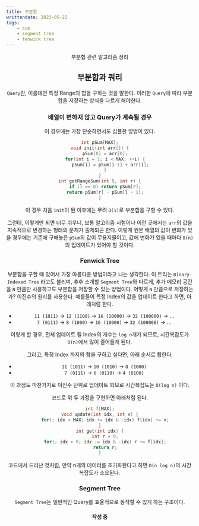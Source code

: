 ```yaml
---
title: 부분합
writtendate: 2023-05-22
tags:
    - sum
    - segment tree
    - fenwick tree
---
```


<Header />

부분합 관련 알고리즘 정리

## 부분합과 쿼리

`Query`란, 이를테면 특정 Range의 합을 구하는 것을 말한다. 이러한 `Query`에 따라 부분합을 저장하는 방식을 다르게 해야한다.


### 배열이 변하지 않고 Query가 계속될 경우

이 경우에는 가장 단순하면서도 심플한 방법이 있다.

```cpp
int pSum[MAX];
void init(int arr[]) {
    pSum[0] = arr[0];
    for(int i = 1; i < MAX; ++i) {
        pSum[i] = pSum[i-1] + arr[i];
    }
}
int getRangeSum(int l, int r) {
    if (l == 0) return pSum[r];
    return pSum[r] - pSum[l - 1];
}
```

이 경우 처음 `init`이 된 이후에는 무려 `O(1)`로 부분합을 구할 수 있다.

그런데, 이렇게만 되면 너무 쉬우니, 보통 알고리즘 시험이나 이런 곳에서는 `arr`의 값을 지속적으로 변경하는 형태의 문제가 출제되곤 한다. 이렇게 원본 배열의 값이 변화가 있을 경우에는 기존에 구해놓은 `pSum`의 값이 무용지물이고, 값에 변화가 있을 때마다 `O(n)`의 업데이트가 있어야 할 것이다.

### Fenwick Tree

부분합을 구할 때 있어서 가장 아름다운 방법이라고 나는 생각한다. 이 트리는 `Binary-Indexed Tree` 라고도 불리며, 추후 소개할 `Segment Tree`와 다르게, 추가 메모리 공간을 `N` 만큼만 사용하고도 부분합을 저장할 수 있는 방법이다. 어떻게 `N` 만큼으로 저장하는가? 이진수의 원리를 사용한다. 예를들어 특정 Index의 값을 업데이트 한다고 하면, 아래처럼 한다.

- `11 (1011)` -> `12 (1100)` -> `16 (10000)` -> `32 (100000)` -> ...
- `7 (0111)` -> `8 (1000)` -> `16 (10000)` -> `32 (100000)` -> ...

이렇게 할 경우, 전체 업데이트 될 Index의 개수는 `log n`개가 되므로, 시간복잡도가 `O(n)`에서 많이 줄어들게 된다.

그리고, 특정 Index 까지의 합을 구하고 싶다면, 아래 순서로 합한다.

- `11 (1011)` -> `10 (1010)` -> `8 (1000)`
- `7 (0111)` -> `6 (0110)` -> `4 (0100)`

이 과정도 마찬가지로 이진수 단위로 업데이트 되므로 시간복잡도는 `O(log n)` 이다.

코드로 위 두 과정을 구현하면 아래처럼 된다.

```cpp
int f[MAX];
void update(int idx, int v) {
    for(; idx < MAX; idx += idx & -idx) f[idx] += v;
}
int get(int idx) {
    int r = 0;
    for(; idx > 0; idx -= idx & -idx) r += f[idx];
    return r;
}
```

코드에서 드러난 것처럼, 만약 n개의 데이터를 초기화한다고 하면 `O(n log n)`의 시간복잡도가 소요된다.

### Segment Tree

`Segment Tree`는 일반적인 Query를 효율적으로 동작할 수 있게 하는 구조이다.

#### 작성 중

<TagList />
<Comment />

